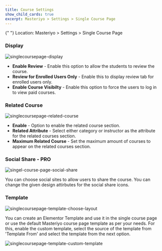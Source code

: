 ```yaml
---
title: Course Settings
show_child_cards: true
excerpt: Masteriyo > Settings > Single Course Page
---
```


<Callout>
  {" "}  
  Location: Masteriyo > Settings > Single Course Page
</Callout>

### Display

![singlecoursepage-display](https://github.com/user-attachments/assets/b66dc453-df4d-4e92-93eb-e9988e1105dc)

- **Enable Review** - Enable this option to allow the students to review the course.
- **Review for Enrolled Users Only** - Enable this to display review tab for enrolled users only.
- **Enable Course Visibilty** - Enable this option to force the users to log in to view paid courses.

### Related Course

![singlecoursepage-related-course](https://github.com/user-attachments/assets/7f5e985d-ba1e-45ca-a752-bbf1694444bd)

- **Enable** - Option to enable the related course section.
- **Related Attribute** - Select either category or instructor as the attribute for the related courses section.
- **Maximum Related Course** - Set the maximum amount of courses to appear on the related courses section.

### Social Share - **PRO**

![singel-course-page-social-share](https://github.com/Masteriyo/masteriyo-docs/assets/75772539/6061a2ad-b758-4a1c-8eec-e4adf7e9dcbf)

You can choose social sites to allow users to share the course. You can change the given design attirbutes for the social share icons.

### Template

![singlecoursepage-template-choose-layout](https://github.com/user-attachments/assets/7a0e44a5-06fd-46cd-9403-604951d5253e)

You can create an Elementor Template and use it in the single course page or use the default Masteriyo course page template as per your needs. For this, enable the custom template, select the source of the template from 'Template From' and select the template from the next option.

![singlecoursepage-template-custom-template](https://github.com/user-attachments/assets/7159845f-7fba-4581-ba13-487955000fe4)
